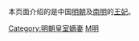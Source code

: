 本页面介绍的是中国[[明朝|明朝]]及[[南明|南明]]的[[王妃|王妃]]。

[[Category:明朝皇室嫡妻|Category:明朝皇室嫡妻]]
[[Category:中國各朝代王妃|M明]]